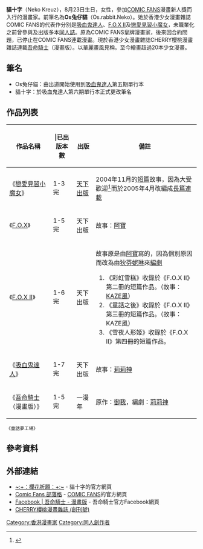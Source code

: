 '''貓十字'''（Neko Kreuz），8月23日生日，女性，參加[[COMIC_FANS|COMIC FANS]]漫畫新人獎而入行的漫畫家。前筆名為'''Os兔仔貓'''（Os.rabbit.Neko）。她於香港少女漫畫雜誌COMIC FANS的代表作分別是[[吸血鬼達人|吸血鬼達人]]、[[F.O.X_II|F.O.X II]]及[[戀愛見習小魔女|戀愛見習小魔女]]，未職業化之前曾參與及出版多本[[同人誌|同人誌]]。原為COMIC FANS皇牌漫畫家，後來因合約問題，已停止在COMIC FANS連載漫畫。現於香港少女漫畫雜誌CHERRY櫻桃漫畫雜誌連載[[吾命騎士|吾命騎士]]（漫畫版）。以華麗畫風見稱。至今繪畫超過20本少女漫畫。

== 筆名 ==
*Os兔仔貓：由出道開始使用到[[吸血鬼達人|吸血鬼達人]]第五期單行本
*貓十字：於吸血鬼達人第六期單行本正式更改筆名

== 作品列表 ==
{| class="wikitable" broder="1"
|-
! 作品名稱 |||已出版本數||出版||備註
|-
|《[[戀愛見習小魔女|戀愛見習小魔女]]》||1-3完||[[天下出版|天下出版]]||2004年11月的[[短篇|短篇]]故事，因為大受歡迎<ref>{{Cite news |url=http://orientaldaily.on.cc/cnt/lifestyle/20110826/00315_013.html |title=港產「爆漫」 搞笑Twins衝出香港 |work=東方日報 |date=2011年8月26日 |accessdate=2013年6月27日 |archive-date=2019年11月16日 |archive-url=https://web.archive.org/web/20191116232826/https://orientaldaily.on.cc/cnt/lifestyle/20110826/00315_013.html |dead-url=no }}</ref>而於2005年4月改編成[[長篇連載|長篇連載]]
|-
|《[[F.O.X|F.O.X]]》||1-5完||天下出版||故事：[[阿寶|阿寶]]
|-
|《[[F.O.X_II|F.O.X II]]》||1-6完||天下出版||故事原是由[[阿寶|阿寶]]寫的，因為個別原因而改為由[[狄芬妮琳|狄芬妮琳]]來[[編劇|編劇]]
#《彩虹雪糕》收錄於《F.O.X II》第二冊的短篇作品。（故事：[[KAZE風|KAZE風]]）
#《童話之後》收錄於《F.O.X II》第三冊的短篇作品。（故事：KAZE風）
#《雪夜人形姬》收錄於《F.O.X II》第四冊的短篇作品。
|-
|《[[吸血鬼達人|吸血鬼達人]]》||1-7完||天下出版||故事：[[莉莉神|莉莉神]]
|-
|《[[吾命騎士|吾命騎士]]（漫畫版）》||1-5完||一漫年||原作：[[御我|御我]]，編劇：[[莉莉神|莉莉神]]
|}
 《童話夢工場》

== 參考資料 ==
{{Reflist}}

== 外部連結 ==
* [https://web.archive.org/web/20110208015749/http://sakura-prayer.com/ ~:+：櫻花祈願：+:~] - 貓十字的官方網頁
* [http://hk.myblog.yahoo.com/comicfansblog/ Comic Fans 部落格] {{Wayback|url=http://hk.myblog.yahoo.com/comicfansblog/ |date=20110731102259 }} - [[COMIC_FANS|COMIC FANS]]的官方網頁
* [http://www.facebook.com/pages/wu-ming-qi-shi-man-hua-ban/370991084248?ref=ts/ Facebook | 吾命騎士 - 漫畫版] - 吾命騎士官方Facebook網頁
* [http://www.bearcomic.com.hk/market/new-book-order/599-cherry-comic-magazine-1.html CHERRY櫻桃漫畫雜誌 (創刊號)] {{Wayback|url=http://www.bearcomic.com.hk/market/new-book-order/599-cherry-comic-magazine-1.html |date=20201001051212 }} 
{{HK-bio-stub}}

[[Category:香港漫畫家|Category:香港漫畫家]]
[[Category:同人創作者|Category:同人創作者]]